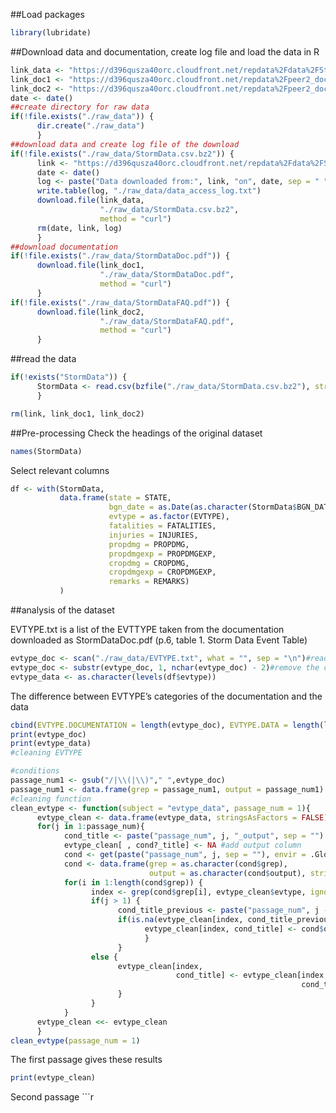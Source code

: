 ##Load packages
```r
library(lubridate)
```
##Download data and documentation, create log file and load the data in R
```r
link_data <- "https://d396qusza40orc.cloudfront.net/repdata%2Fdata%2FStormData.csv.bz2"
link_doc1 <- "https://d396qusza40orc.cloudfront.net/repdata%2Fpeer2_doc%2Fpd01016005curr.pdf"
link_doc2 <- "https://d396qusza40orc.cloudfront.net/repdata%2Fpeer2_doc%2FNCDC%20Storm%20Events-FAQ%20Page.pdf"
date <- date()
##create directory for raw data
if(!file.exists("./raw_data")) {
      dir.create("./raw_data")
      }
##download data and create log file of the download
if(!file.exists("./raw_data/StormData.csv.bz2")) {
      link <- "https://d396qusza40orc.cloudfront.net/repdata%2Fdata%2FStormData.csv.bz2"
      date <- date()
      log <- paste("Data downloaded from:", link, "on", date, sep = " ")
      write.table(log, "./raw_data/data_access_log.txt")
      download.file(link_data, 
                    "./raw_data/StormData.csv.bz2", 
                    method = "curl")
      rm(date, link, log)
      }
##download documentation
if(!file.exists("./raw_data/StormDataDoc.pdf")) {
      download.file(link_doc1, 
                    "./raw_data/StormDataDoc.pdf", 
                    method = "curl")
      }
if(!file.exists("./raw_data/StormDataFAQ.pdf")) {
      download.file(link_doc2, 
                    "./raw_data/StormDataFAQ.pdf", 
                    method = "curl")
      }
```

##read the data
```r
if(!exists("StormData")) {
      StormData <- read.csv(bzfile("./raw_data/StormData.csv.bz2"), stringsAsFactors = FALSE, header = TRUE)
      }

rm(link, link_doc1, link_doc2)
```


##Pre-processing
Check the headings of the original dataset
```r
names(StormData)
```
Select relevant columns
```r
df <- with(StormData, 
           data.frame(state = STATE,
                      bgn_date = as.Date(as.character(StormData$BGN_DATE), format = "%m/%d/%Y"),
                      evtype = as.factor(EVTYPE), 
                      fatalities = FATALITIES, 
                      injuries = INJURIES, 
                      propdmg = PROPDMG, 
                      propdmgexp = PROPDMGEXP, 
                      cropdmg = CROPDMG, 
                      cropdmgexp = CROPDMGEXP,
                      remarks = REMARKS)
           )
```

##analysis of the dataset

EVTYPE.txt is a list of the EVTTYPE taken from the documentation downloaded as StormDataDoc.pdf (p.6, table 1. Storm Data Event Table)
```r
evtype_doc <- scan("./raw_data/EVTYPE.txt", what = "", sep = "\n")#read the list
evtype_doc <- substr(evtype_doc, 1, nchar(evtype_doc) - 2)#remove the character "designator"
evtype_data <- as.character(levels(df$evtype))
```
The difference between EVTYPE's categories of the documentation and the data
```r
cbind(EVTYPE.DOCUMENTATION = length(evtype_doc), EVTYPE.DATA = length(levels(df$evtype)))
print(evtype_doc)
print(evtype_data)
#cleaning EVTYPE

```

```r
#conditions
passage_num1 <- gsub("/|\\(|\\)"," ",evtype_doc)
passage_num1 <- data.frame(grep = passage_num1, output = passage_num1)
#cleaning function
clean_evtype <- function(subject = "evtype_data", passage_num = 1){
      evtype_clean <- data.frame(evtype_data, stringsAsFactors = FALSE)
      for(j in 1:passage_num){
            cond_title <- paste("passage_num", j, "_output", sep = "")
            evtype_clean[ , cond?_title] <- NA #add output column
            cond <- get(paste("passage_num", j, sep = ""), envir = .GlobalEnv)
            cond <- data.frame(grep = as.character(cond$grep), 
                               output = as.character(cond$output), stringsAsFactors = FALSE)
            for(i in 1:length(cond$grep)) {
                  index <- grep(cond$grep[i], evtype_clean$evtype, ignore.case = TRUE)
                  if(j > 1) {
                        cond_title_previous <- paste("passage_num", j - 1, "_output", sep = "")
                        if(is.na(evtype_clean[index, cond_title_previous])) {
                              evtype_clean[index, cond_title] <- cond$output[i]
                              }
                        }
                  else {
                        evtype_clean[index, 
                                     cond_title] <- evtype_clean[index, 
                                                                 cond_title_previous]
                        }
                  }
            }
      evtype_clean <<- evtype_clean
      }
clean_evtype(passage_num = 1)

```
The first passage gives these results 
```r
print(evtype_clean)
```
Second passage
```r
